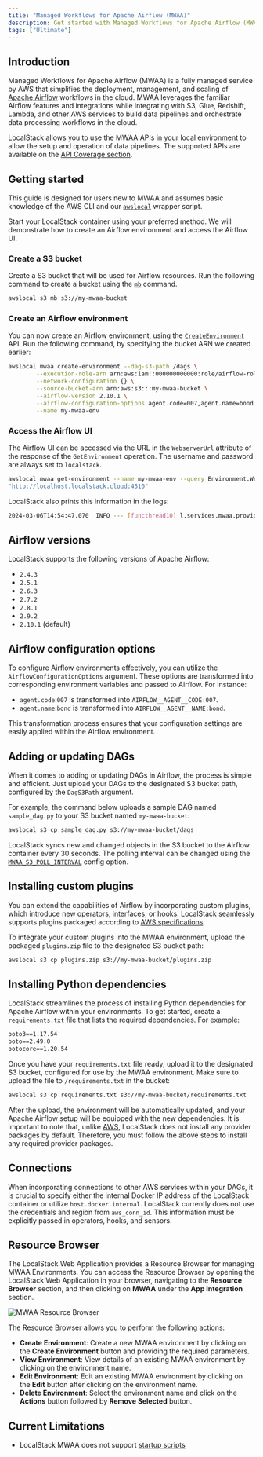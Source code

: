 ```yaml
---
title: "Managed Workflows for Apache Airflow (MWAA)"
description: Get started with Managed Workflows for Apache Airflow (MWAA) on LocalStack
tags: ["Ultimate"]
---
```



## Introduction

Managed Workflows for Apache Airflow (MWAA) is a fully managed service by AWS that simplifies the deployment, management, and scaling of [Apache Airflow](https://airflow.apache.org/) workflows in the cloud.
MWAA leverages the familiar Airflow features and integrations while integrating with S3, Glue, Redshift, Lambda, and other AWS services to build data pipelines and orchestrate data processing workflows in the cloud.

LocalStack allows you to use the MWAA APIs in your local environment to allow the setup and operation of data pipelines.
The supported APIs are available on the [API Coverage section](#api-coverage).

## Getting started

This guide is designed for users new to MWAA and assumes basic knowledge of the AWS CLI and our [`awslocal`](https://github.com/localstack/awscli-local) wrapper script.

Start your LocalStack container using your preferred method.
We will demonstrate how to create an Airflow environment and access the Airflow UI.

### Create a S3 bucket

Create a S3 bucket that will be used for Airflow resources.
Run the following command to create a bucket using the [`mb`](https://docs.aws.amazon.com/cli/latest/reference/s3/mb.html) command.

```bash
awslocal s3 mb s3://my-mwaa-bucket
```

### Create an Airflow environment

You can now create an Airflow environment, using the [`CreateEnvironment`](https://docs.aws.amazon.com/mwaa/latest/API/API_CreateEnvironment.html) API.
Run the following command, by specifying the bucket ARN we created earlier:

```bash
awslocal mwaa create-environment --dag-s3-path /dags \
        --execution-role-arn arn:aws:iam::000000000000:role/airflow-role \
        --network-configuration {} \
        --source-bucket-arn arn:aws:s3:::my-mwaa-bucket \
        --airflow-version 2.10.1 \
        --airflow-configuration-options agent.code=007,agent.name=bond \
        --name my-mwaa-env
```

### Access the Airflow UI

The Airflow UI can be accessed via the URL in the `WebserverUrl` attribute of the response of the `GetEnvironment` operation.
The username and password are always set to `localstack`.

```bash
awslocal mwaa get-environment --name my-mwaa-env --query Environment.WebserverUrl
"http://localhost.localstack.cloud:4510"
```

LocalStack also prints this information in the logs:

```bash
2024-03-06T14:54:47.070  INFO --- [functhread10] l.services.mwaa.provider   : Airflow environment 'my-mwaa-env' available at http://localhost.localstack.cloud:4510 with username 'localstack' and password 'localstack'
```

## Airflow versions

LocalStack supports the following versions of Apache Airflow:

- `2.4.3`
- `2.5.1`
- `2.6.3`
- `2.7.2`
- `2.8.1`
- `2.9.2`
- `2.10.1` (default)

## Airflow configuration options

To configure Airflow environments effectively, you can utilize the `AirflowConfigurationOptions` argument.
These options are transformed into corresponding environment variables and passed to Airflow.
For instance:

- `agent.code`:`007` is transformed into `AIRFLOW__AGENT__CODE:007`.
- `agent.name`:`bond` is transformed into `AIRFLOW__AGENT__NAME:bond`.

This transformation process ensures that your configuration settings are easily applied within the Airflow environment.

## Adding or updating DAGs

When it comes to adding or updating DAGs in Airflow, the process is simple and efficient.
Just upload your DAGs to the designated S3 bucket path, configured by the `DagS3Path` argument.

For example, the command below uploads a sample DAG named `sample_dag.py` to your S3 bucket named `my-mwaa-bucket`:

```bash
awslocal s3 cp sample_dag.py s3://my-mwaa-bucket/dags
```

LocalStack syncs new and changed objects in the S3 bucket to the Airflow container every 30 seconds.
The polling interval can be changed using the [`MWAA_S3_POLL_INTERVAL`](/aws/capabilities/config/configuration/#mwaa) config option.

## Installing custom plugins

You can extend the capabilities of Airflow by incorporating custom plugins, which introduce new operators, interfaces, or hooks.
LocalStack seamlessly supports plugins packaged according to [AWS specifications](https://docs.aws.amazon.com/mwaa/latest/userguide/configuring-dag-import-plugins.html#configuring-dag-plugins-test-create).

To integrate your custom plugins into the MWAA environment, upload the packaged `plugins.zip` file to the designated S3 bucket path:

```bash
awslocal s3 cp plugins.zip s3://my-mwaa-bucket/plugins.zip
```

## Installing Python dependencies

LocalStack streamlines the process of installing Python dependencies for Apache Airflow within your environments.
To get started, create a `requirements.txt` file that lists the required dependencies.
For example:

```txt
boto3==1.17.54
boto==2.49.0
botocore==1.20.54
```

Once you have your `requirements.txt` file ready, upload it to the designated S3 bucket, configured for use by the MWAA environment.
Make sure to upload the file to `/requirements.txt` in the bucket:

```bash
awslocal s3 cp requirements.txt s3://my-mwaa-bucket/requirements.txt
```

After the upload, the environment will be automatically updated, and your Apache Airflow setup will be equipped with the new dependencies.
It is important to note that, unlike [AWS](https://docs.aws.amazon.com/mwaa/latest/userguide/connections-packages.html), LocalStack does not install any provider packages by default.
Therefore, you must follow the above steps to install any required provider packages.

## Connections

When incorporating connections to other AWS services within your DAGs, it is crucial to specify either the internal Docker IP address of the LocalStack container or utilize `host.docker.internal`.
LocalStack currently does not use the credentials and region from `aws_conn_id`.
This information must be explicitly passed in operators, hooks, and sensors.

## Resource Browser

The LocalStack Web Application provides a Resource Browser for managing MWAA Environments.
You can access the Resource Browser by opening the LocalStack Web Application in your browser, navigating to the **Resource Browser** section, and then clicking on **MWAA** under the **App Integration** section.

![MWAA Resource Browser](/images/aws/mwaa-resource-browser.png)

The Resource Browser allows you to perform the following actions:

- **Create Environment**: Create a new MWAA environment by clicking on the **Create Environment** button and providing the required parameters.
- **View Environment**: View details of an existing MWAA environment by clicking on the environment name.
- **Edit Environment**: Edit an existing MWAA environment by clicking on the **Edit** button after clicking on the environment name.
- **Delete Environment**: Select the environment name and click on the **Actions** button followed by **Remove Selected** button.

## Current Limitations

- LocalStack MWAA does not support [startup scripts](https://docs.aws.amazon.com/mwaa/latest/userguide/using-startup-script.html)
